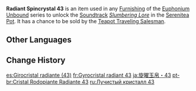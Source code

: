 {{Item Infobox
|id           = 141043
|image        = Item Radiant Spincrystal.png
|type         = Adventure Items
|group        = Radiant Spincrystals
|group2       = Liyue Spincrystals
|quality      = 4
|invCategory  = Precious Items
|description  = This wondrous crystal contains a certain rhythm, like something beautiful woven from delicate silk. These items can be found throughout the mainland or from merchants who collect curios. The tune held within this crystal can be revivified in your [[Serenitea Pot]] using either "[[Euphonium Unbound: Winding]]" or "[[Euphonium Unbound: Soaring]]." The tune contained within this [[Radiant Spincrystal]] is "[[Slumbering Lore]]."
|source1      = [[Chubby]]
|track        = Slumbering Lore
}}
'''Radiant Spincrystal 43''' is an item used in any [[Furnishing]] of the [[Euphonium Unbound]] series to unlock the [[Soundtrack]] ''[[Slumbering Lore]]'' in the [[Serenitea Pot]]. It has a chance to be sold by the [[Teapot Traveling Salesman]].

==Other Languages==
{{Other Languages
|default_hidden = 1
|en      = Radiant Spincrystal 43
|zhs     = 旋曜玉帛・其四十三
|zhs_rm  = Xuán Yào Yùbó - Qí Sìshísān
|zht     = 旋曜玉帛・其四十三
|zht_rm  = Xuán Yào Yùbó - Qí Sìshísān
|ja      = 旋曜玉帛・43
|ja_rm   = Sen'you Gyokuhaku - Yonjuusan{{Assumed}}
|ko      = 빛나는 결정・43
|ko_rm   = Binnaneun Gyeoljeong - Sasipssam
|es      = Girocristal radiante (43)
|fr      = Gyrocristal radiant 43
|ru      = Лучистый кристалл {{tt|43|}}
|th      = Radiant Spincrystal 43
|vi      = Ngọc Thạch Âm Vang 43
|de      = Strahlender Drehkristall XLIII
|id      = Radiant Spincrystal 43
|pt      = Cristal Rodopiante Radiante 43
|tr      = Parlak Burgu Kristal 43
|it      = Voltacristallo radioso 43
}}

==Change History==
{{Change History|2.6}}

[[es:Girocristal radiante (43)]]
[[fr:Gyrocristal radiant 43]]
[[ja:旋曜玉帛・43]]
[[pt-br:Cristal Rodopiante Radiante 43]]
[[ru:Лучистый кристалл 43]]